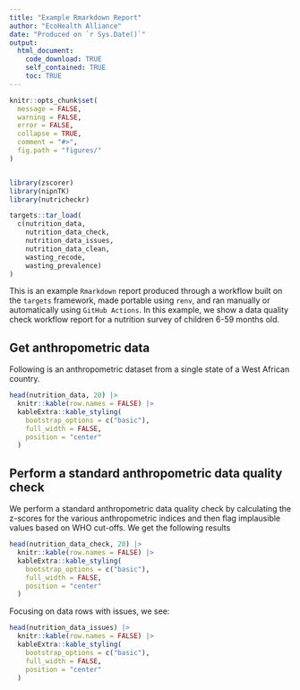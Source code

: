 ```yaml
---
title: "Example Rmarkdown Report"
author: "EcoHealth Alliance"
date: "Produced on `r Sys.Date()`"
output:
  html_document:
    code_download: TRUE
    self_contained: TRUE
    toc: TRUE
---
```


```r
knitr::opts_chunk$set(
  message = FALSE,
  warning = FALSE,
  error = FALSE,
  collapse = TRUE,
  comment = "#>",
  fig.path = "figures/"
)


library(zscorer)
library(nipnTK)
library(nutricheckr)

targets::tar_load(
  c(nutrition_data, 
    nutrition_data_check,
    nutrition_data_issues,
    nutrition_data_clean, 
    wasting_recode, 
    wasting_prevalence)
)
```

This is an example `Rmarkdown` report produced through a workflow built on the `targets` framework, made portable using `renv`, and ran manually or automatically using `GitHub Actions`. In this example, we show a data quality check workflow report for a nutrition survey of children 6-59 months old.

## Get anthropometric data

Following is an anthropometric dataset from a single state of a West African country.

```r
head(nutrition_data, 20) |>
  knitr::kable(row.names = FALSE) |>
  kableExtra::kable_styling(
    bootstrap_options = c("basic"),
    full_width = FALSE,
    position = "center"
  )
```

## Perform a standard anthropometric data quality check

We perform a standard anthropometric data quality check by calculating the z-scores for the various anthropometric indices and then flag implausible values based on WHO cut-offs. We get the following results

```r
head(nutrition_data_check, 20) |>
  knitr::kable(row.names = FALSE) |>
  kableExtra::kable_styling(
    bootstrap_options = c("basic"),
    full_width = FALSE,
    position = "center"
  )
```

Focusing on data rows with issues, we see:

```r
head(nutrition_data_issues) |>
  knitr::kable(row.names = FALSE) |>
  kableExtra::kable_styling(
    bootstrap_options = c("basic"),
    full_width = FALSE,
    position = "center"
  )
```
